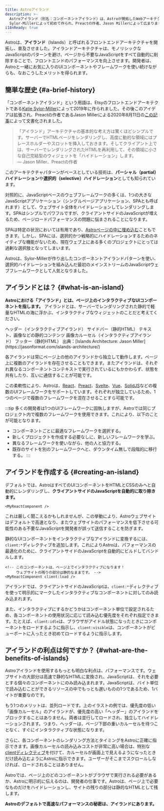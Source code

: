 ```yaml
---
title: Astroアイランド
description: >-
  Astroアイランド（別名：コンポーネントアイランド）は、Astroが開拓したWebアーキテクチャのパターンの1つです。「アイランドアーキテクチャ」は、2019年にEtsyのフロントエンドアーキテクトKatie
  Sylor-Millerによって初めて作られ、Preactの作者、Jason Millerによって広まりました。
i18nReady: true
---
```



Astroは、**アイランド**（Islands）と呼ばれるフロントエンドアーキテクチャを開拓し、普及させました。アイランドアーキテクチャは、モノリシックなJavaScriptのパターンを避け、ページから不要なJavaScriptをすべて自動的に削除することで、フロントエンドのパフォーマンスを向上させます。開発者は、Astroと一緒にお気に入りのUIコンポーネントやフレームワークを使い続けながらも、なおこうしたメリットを得られます。

## 簡単な歴史 \{#a-brief-history\}

「コンポーネントアイランド」という用語は、Etsyのフロントエンドアーキテクトである[Katie Sylor-Miller](https://twitter.com/ksylor)によって2019年に作られました。その後このアイデアは拡張され、Preactの作者であるJason Millerによる2020年8月11日の[この記事](https://jasonformat.com/islands-architecture/)によって文書化されました。

> 「アイランド」アーキテクチャの基本的な考え方は驚くほどシンプルです。サーバーでHTMLページをレンダリングし、高度に動的な領域にはプレースホルダーやスロットを挿入しておきます。そしてクライアント上では、サーバーでレンダリングされたHTMLを再利用して、その領域に小さな自己完結型のウィジェットを「ハイドレーション」します。  
> — Jason Miller、Preactの作者

このアーキテクチャパターンがベースとしている技術は、**パーシャル（partial）ハイドレーション**や**選択的（selective）ハイドレーション**としても知られています。

対照的に、JavaScriptベースのウェブフレームワークの多くは、1つの大きなJavaScriptアプリケーション（シングルページアプリケーション、SPAとも呼ばれます）として、ウェブサイト全体をハイドレーションしてレンダリングします。SPAはシンプルでパワフルですが、クライアントサイドのJavaScriptが増えるため、ページロードパフォーマンスの問題に悩まされることになります。

SPAは特定の状況においては有用であり、[Astroページの中に埋め込む](/ja/guides/migrate-to-astro/from-create-react-app/)こともできます。しかし、SPAには、選択的かつ戦略的にハイドレーションするためのネイティブな機能がないため、現在ウェブ上にある多くのプロジェクトにとっては過剰な選択肢となってしまいます。

Astroは、Sylor-Millerが作り出したコンポーネントアイランドパターンを使い、選択的ハイドレーションを組み込んだ最初のメインストリームのJavaScriptウェブフレームワークとして人気となりました。

## アイランドとは？ \{#what-is-an-island\}

**Astroにおける「アイランド」とは、ページ上のインタラクティブなUIコンポーネントを指します。** アイランドとは、サーバーでレンダリングされた静的で軽量なHTMLの海に浮かぶ、インタラクティブなウィジェットのことだと考えてください。

<IslandsDiagram>
  <Fragment slot="headerApp">ヘッダー（インタラクティブアイランド）</Fragment>
  <Fragment slot="sidebarApp">サイドバー（静的HTML）</Fragment>
  <Fragment slot="main">
      テキスト、画像などの静的コンテンツ
  </Fragment>
  <Fragment slot="carouselApp">画像カルーセル（インタラクティブアイランド）</Fragment>
  <Fragment slot="footer">フッター（静的HTML）</Fragment>
  <Fragment slot="source">出典：[Islands Architecture: Jason Miller](https://jasonformat.com/islands-architecture/)</Fragment>
</IslandsDiagram>

各アイランドは常にページ上の他のアイランドから独立して動作します。ページ上に複数のアイランドを存在させることもできます。またアイランドは、それぞれ異なるコンポーネントコンテキストで実行されているにもかかわらず、状態を共有したり、互いに通信することが可能です。

この柔軟性により、Astroは、[React](https://react.dev/)、[Preact](https://preactjs.com/)、[Svelte](https://svelte.dev/)、[Vue](https://vuejs.org/)、[SolidJS](https://www.solidjs.com/)などの複数のUIフレームワークをサポートしています。それぞれが独立しているため、1つのページで複数のフレームワークを混在させることすら可能です。

:::tip
多くの開発者は1つのUIフレームワークに固執しますが、Astroでは同じプロジェクト内で複数のフレームワークを使用できます。これにより、以下のことが可能となります。

- コンポーネントごとに最適なフレームワークを選択する。
- 新しくプロジェクトを作成する必要なしに、新しいフレームワークを学ぶ。
- 異なるフレームワークを使いながら、他の人と協力する。
- 既存のサイトを別のフレームワークへと、ダウンタイム無しで段階的に移行する。
:::

## アイランドを作成する \{#creating-an-island\}

デフォルトでは、AstroはすべてのUIコンポーネントをHTMLとCSSのみへと自動的にレンダリングし、**クライアントサイドのJavaScriptを自動的に取り除きます。**


```astro title="src/pages/index.astro"
<MyReactComponent />
```

これは厳しく聞こえるかもしれませんが、この挙動により、Astroウェブサイトはデフォルトで高速となり、またウェブサイトのパフォーマンスを低下させる可能性のある不要なJavaScriptを開発者が誤って送信することを防ぎます。

静的なUIコンポーネントをインタラクティブなアイランドに変換するには、`client:*`ディレクティブを追加します。これによりAstroは、パフォーマンスの最適化のために、クライアントサイドのJavaScriptを自動的にビルドしてバンドルします。

```astro title="src/pages/index.astro" ins="client:load"
<!-- このコンポーネントは、ページ上でインタラクティブになります！ 
     ウェブサイトの残りの部分は静的なままです。 -->
<MyReactComponent client:load />
```

アイランドでは、クライアントサイドのJavaScriptは、`client:*`ディレクティブを使って明示的にマークしたインタラクティブなコンポーネントに対してのみ読み込まれます。

また、インタラクティブにするかどうかはコンポーネント単位で設定されるため、各コンポーネントの使用状況に応じて読み込む優先度をそれぞれ指定できます。たとえば、`client:idle`は、ブラウザがアイドル状態になったときにコンポーネントをロードするように指示し、`client:visible`は、コンポーネントがビューポートに入ったとき初めてロードするように指示します。

## アイランドの利点は何ですか？ \{#what-are-the-benefits-of-islands\}

Astroアイランドを使用するもっとも明白な利点は、パフォーマンスです。ウェブサイトの大部分は高速で静的なHTMLに変換され、JavaScriptは、それを必要とする個々のコンポーネントにのみ読み込まれます。JavaScriptは、バイト単位で読み込むことができるリソースの中でもっとも遅いものの1つであるため、1バイトが重要なのです。

もう1つのメリットは、並列ロードです。上のイラストの例では、優先度の低い「画像カルーセル」のアイランドが、優先度の高い「ヘッダー」のアイランドをブロックすることはありません。両者は並行してロードされ、独立してハイドレーションされます。つまり、ヘッダーは、ページ下部の重いカルーセルを待つことなく、すぐにインタラクティブな状態になります。

さらに、各コンポーネントのレンダリング方法とタイミングをAstroに正確に指示できます。画像カルーセルの読み込みコストが非常に高い場合は、特別な[clientディレクティブ](/ja/reference/directives-reference/#クライアントディレクティブ)を付けて、カルーセルが画面上で見えるようになったときだけ読み込むようにAstroに指示できます。ユーザーがそこまでスクロールしなければ、ロードされることはありません。

Astroでは、ページ上のどのコンポーネントがブラウザで実行される必要があるか、Astroに明示的に伝えるのは、開発者の仕事です。Astroは、ページ上で必要なものだけをハイドレーションし、サイトの残りの部分は静的なHTMLとして残します。

**Astroのデフォルトで高速なパフォーマンスの秘密は、アイランドにあります。**
